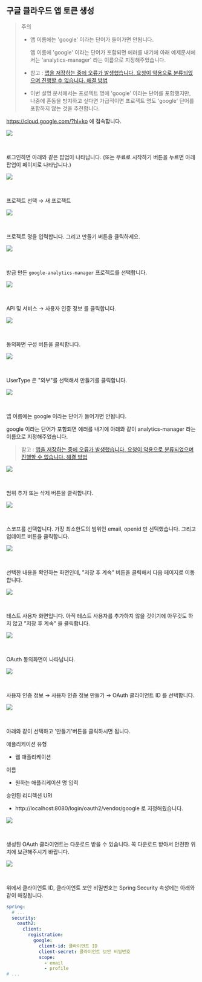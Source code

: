 ## 구글 클라우드 앱 토큰 생성

> 주의
>
> - 앱 이름에는 'google' 이라는 단어가 들어가면 안됩니다.
>
>   앱 이름에 'google' 이라는 단어가 포함되면 에러를 내기에 아래 예제문서에서는 'analytics-manager' 라는 이름으로 지정해주었습니다.
>
> - 참고 : [앱을 저장하는 중에 오류가 발생했습니다. 요청이 악용으로 분류되었으며 진행할 수 없습니다. 해결 방법](https://happy-jjang-a.tistory.com/288)
>
> - 이번 설명 문서에서는 프로젝트 명에 'google' 이라는 단어를 포함했지만, 나중에 혼동을 방지하고 싶다면 가급적이면 프로젝트 명도 'google' 단어를 포함하지 않는 것을 추천합니다.



https://cloud.google.com/?hl=ko 에 접속합니다.

![](./img/google-cloud-platform/1.png)

<br/>



로그인하면 아래와 같은 팝업이 나타납니다. (또는 무료로 시작하기 버튼을 누르면 아래 팝업이 페이지로 나타납니다.)

![](./img/google-cloud-platform/2.png)

<br/>



프로젝트 선택 → 새 프로젝트 

![](./img/google-cloud-platform/3.png)

<br/>



프로젝트 명을 입력합니다. 그리고 만들기 버튼을 클릭하세요.

![](./img/google-cloud-platform/4.png)

<br/>



방금 만든 `google-analytics-manager`  프로젝트를 선택합니다.

![](./img/google-cloud-platform/5.png)

<br/>



API 및 서비스 → 사용자 인증 정보 를 클릭합니다.

![](./img/google-cloud-platform/6.png)

<br/>



동의화면 구성 버튼을 클릭합니다.

![](./img/google-cloud-platform/7.png)

<br/>



UserType 은 "외부"를 선택해서 만들기를 클릭합니다.

![](./img/google-cloud-platform/8.png)

<br/>



앱 이름에는 google 이라는 단어가 들어가면 안됩니다.

google 이라는 단어가 포함되면 에러를 내기에 아래와 같이 analytics-manager 라는 이름으로 지정해주었습니다.

> 참고 : [앱을 저장하는 중에 오류가 발생했습니다. 요청이 악용으로 분류되었으며 진행할 수 없습니다. 해결 방법](https://happy-jjang-a.tistory.com/288)

![](./img/google-cloud-platform/9.png)

<br/>



범위 추가 또는 삭제 버튼을 클릭합니다.

![](./img/google-cloud-platform/10.png)

<br/>



스코프를 선택합니다. 가장 최소한도의 범위인 email, openid 만 선택했습니다. 그리고 업데이트 버튼을 클릭합니다. 

![](./img/google-cloud-platform/11.png)

<br/>



선택한 내용을 확인하는 화면인데, "저장 후 계속" 버튼을 클릭해서 다음 페이지로 이동합니다.

![](./img/google-cloud-platform/12.png)

<br/>



테스트 사용자 화면입니다. 아직 테스트 사용자를 추가하지 않을 것이기에 아무것도 하지 않고 "저장 후 계속" 을 클릭합니다.

![](./img/google-cloud-platform/13.png)

<br/>



OAuth 동의화면이 나타납니다.

![](./img/google-cloud-platform/14.png)

<br/>



사용자 인증 정보 → 사용자 인증 정보 만들기 → OAuth 클라이언트 ID 를 선택합니다.

![](./img/google-cloud-platform/15.png)

<br/>

아래와 같이 선택하고 '만들기'버튼을 클릭하시면 됩니다.

애플리케이션 유형

- 웹 애플리케이션

이름

- 원하는 애플리케이션 명 입력

승인된 리디렉션 URI

- http://localhost:8080/login/oauth2/vendor/google 로 지정해줬습니다.



![](./img/google-cloud-platform/16.png)

<br/>

생성된 OAuth 클라이언트는 다운로드 받을 수 있습니다. 꼭 다운로드 받아서 안전한 위치에 보관해주시기 바랍니다.

![](./img/google-cloud-platform/17.png)

<br/>



위에서 클라이언트 ID, 클라이언트 보안 비밀번호는 Spring Security 속성에는 아래와 같이 매칭됩니다.

```yaml
spring:
  # ... 
  security:
    oauth2:
      client:
        registration:
          google:
            client-id: 클라이언트 ID 
            client-secret: 클라이언트 보안 비밀번호
            scope:
              - email
              - profile
# ...
```





